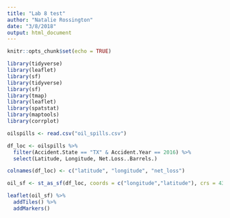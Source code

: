 ```yaml
---
title: "Lab 8 test"
author: "Natalie Rossington"
date: "3/8/2018"
output: html_document
---
```


```r
knitr::opts_chunk$set(echo = TRUE)
```
```r
library(tidyverse)
library(leaflet)
library(sf)
library(tidyverse)
library(sf)
library(tmap)
library(leaflet)
library(spatstat)
library(maptools)
library(corrplot)
```

```r
oilspills <- read.csv("oil_spills.csv")
```
```r
df_loc <- oilspills %>% 
  filter(Accident.State == "TX" & Accident.Year == 2016) %>% 
  select(Latitude, Longitude, Net.Loss..Barrels.)

colnames(df_loc) <- c("latitude", "longitude", "net_loss")

oil_sf <- st_as_sf(df_loc, coords = c("longitude","latitude"), crs = 4326)

leaflet(oil_sf) %>% 
  addTiles() %>% 
  addMarkers()
```


